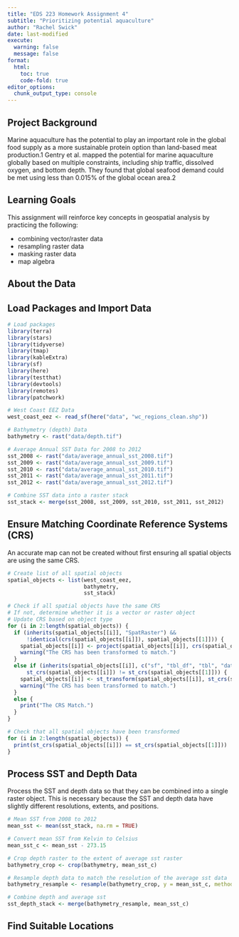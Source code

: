 ```yaml
---
title: "EDS 223 Homework Assignment 4"
subtitle: "Prioritizing potential aquaculture"
author: "Rachel Swick"
date: last-modified
execute:
  warning: false
  message: false
format:
  html:
    toc: true
    code-fold: true
editor_options: 
  chunk_output_type: console
---
```


## Project Background

Marine aquaculture has the potential to play an important role in the global food supply as a more sustainable protein option than land-based meat production.1 Gentry et al. mapped the potential for marine aquaculture globally based on multiple constraints, including ship traffic, dissolved oxygen, and bottom depth. They found that global seafood demand could be met using less than 0.015% of the global ocean area.2

## Learning Goals

This assignment will reinforce key concepts in geospatial analysis by practicing the following:

- combining vector/raster data
- resampling raster data
- masking raster data
- map algebra

## About the Data

## Load Packages and Import Data
```r
# Load packages
library(terra)
library(stars)
library(tidyverse)
library(tmap)
library(kableExtra) 
library(sf)
library(here)
library(testthat)
library(devtools)
library(remotes)
library(patchwork)
```

```r
# West Coast EEZ Data
west_coast_eez <- read_sf(here("data", "wc_regions_clean.shp"))

# Bathymetry (depth) Data
bathymetry <- rast("data/depth.tif")

# Average Annual SST Data for 2008 to 2012
sst_2008 <- rast("data/average_annual_sst_2008.tif")
sst_2009 <- rast("data/average_annual_sst_2009.tif")
sst_2010 <- rast("data/average_annual_sst_2010.tif")
sst_2011 <- rast("data/average_annual_sst_2011.tif")
sst_2012 <- rast("data/average_annual_sst_2012.tif")
```

```r
# Combine SST data into a raster stack
sst_stack <- merge(sst_2008, sst_2009, sst_2010, sst_2011, sst_2012)
```

## Ensure Matching Coordinate Reference Systems (CRS)

An accurate map can not be created without first ensuring all spatial objects are using the same CRS.

```r
# Create list of all spatial objects
spatial_objects <- list(west_coast_eez,
                        bathymetry,
                        sst_stack)

# Check if all spatial objects have the same CRS
# If not, determine whether it is a vector or raster object
# Update CRS based on object type
for (i in 2:length(spatial_objects)) {
  if (inherits(spatial_objects[[i]], "SpatRaster") && 
      !identical(crs(spatial_objects[[i]]), spatial_objects[[1]])) {
    spatial_objects[[i]] <- project(spatial_objects[[i]], crs(spatial_objects[[1]]))
    warning("The CRS has been transformed to match.")
  }
  else if (inherits(spatial_objects[[i]], c("sf", "tbl_df", "tbl", "data.frame")) &&
      st_crs(spatial_objects[[i]]) != st_crs(spatial_objects[[1]])) {
    spatial_objects[[i]] <- st_transform(spatial_objects[[i]], st_crs(spatial_objects[[1]]))
    warning("The CRS has been transformed to match.")
  }
  else {
    print("The CRS Match.")
  }
}

# Check that all spatial objects have been transformed
for (i in 2:length(spatial_objects)) {
  print(st_crs(spatial_objects[[i]]) == st_crs(spatial_objects[[1]]))
}
```

## Process SST and Depth Data

Process the SST and depth data so that they can be combined into a single raster object. This is necessary because the SST and depth data have slightly different resolutions, extents, and positions.

```r
# Mean SST from 2008 to 2012
mean_sst <- mean(sst_stack, na.rm = TRUE)

# Convert mean SST from Kelvin to Celsius
mean_sst_c <- mean_sst - 273.15

# Crop depth raster to the extent of average sst raster
bathymetry_crop <- crop(bathymetry, mean_sst_c) 

# Resample depth data to match the resolution of the average sst data
bathymetry_resample <- resample(bathymetry_crop, y = mean_sst_c, method = "near")

# Combine depth and average sst
sst_depth_stack <- merge(bathymetry_resample, mean_sst_c)
```

## Find Suitable Locations

```r

```

























































